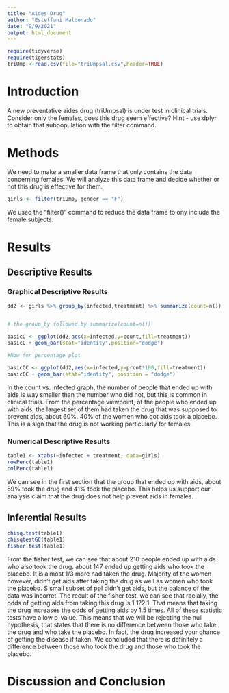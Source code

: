```yaml
---
title: "Aides Drug"
author: "Esteffani Maldonado"
date: "9/9/2021"
output: html_document
---
```


```r
require(tidyverse)
require(tigerstats)
triUmp <-read.csv(file="triUmpsal.csv",header=TRUE)
```

# Introduction

<!--In this section you explain what you are trying to show.  Where did the data come from?  What is the research or other question you are trying to answer?.  If you skimp in this section expect to be marked down in your grade. Paint a picture of the project a couple of paragraphs is expected!-->

A new  preventative aides drug (triUmpsal) is under test in clinical trials. Consider only the females, does this drug seem effective?  Hint - use dplyr to obtain that subpopulation with the filter command.

# Methods

<!--Decide on your methods:  use "variable analysis" or other appropriate descriptors.  Make sure to choose at least one graphical method and at least one numerical method. Discuss what data manipulations may be needed for example subsetting or other binning procedures and what sort of graphical displays and inferential tools will be used!-->

We need to make a smaller data frame that only contains the data concerning females. We will analyze this data frame and decide whether or not this drug is effective for them. 
  
```r
girls <- filter(triUmp, gender == "F")
```
  
We used the "filter()" command to reduce the data frame to ony include the female subjects. 
  
# Results

<!--Divide this section into two sub-sections:  One for your descriptive  results and one for your inferential results.!-->



## Descriptive Results

### Graphical Descriptive Results

<!--Graphical results here.  Make sure to show your code.  Provide appropriate labels for axes, giving units if possible, and provide a good title for the graph, too.  Use the graphical results to describe the patterns if any that exist in the data as focused toward the research question. Bottom line is to explain the features of the graph that are relevant to conforming or departing to what is expected by your null hypothesis !-->

```r
dd2 <- girls %>% group_by(infected,treatment) %>% summarize(count=n()) %>% mutate(prcnt=count/sum(count))


# the group_by followed by summarize(count=n())

basicC <- ggplot(dd2,aes(x=infected,y=count,fill=treatment))
basicC + geom_bar(stat="identity",position="dodge")

#Now for percentage plot

basicCC <- ggplot(dd2,aes(x=infected,y=prcnt*100,fill=treatment)) 
basicCC + geom_bar(stat="identity", position = "dodge")
```
In the count vs. infected graph, the number of people that ended up with aids is way smaller than the number who did not, but this is common in clinical trials. From the percentage viewpoint, of the people who ended up with aids, the largest set of them had taken the drug that was supposed to prevent aids, about 60%. 40% of the women who got aids took a placebo. This is a sign that the drug is not working particularly for females.
  
  
### Numerical Descriptive Results

<!--Numerical results go here. Use the numerical results to describe the patterns if any that exist in the data as focused toward the research question!-->
  
```r
table1 <- xtabs(~infected + treatment, data=girls)
rowPerc(table1)
colPerc(table1)
```
We can see in the first section that the group that ended up with aids, about 59% took the drug and 41% took the placebo. This helps us support our analysis claim that the drug does not help prevent aids in females.
    
## Inferential Results

<!--State hypothesis clearly.  Make sure your discussion of the inferential test covers all the aspects that the test output produces, such as test statistic, p-value etc.  Make a decision about the null hypothesis, explain the assumptions on which the selected test/procedure was based, and why the chosen procedure satisfys the assumptions and is appropriate to answer the research question!-->

```r
chisq.test(table1)
chisqtestGC(table1)
fisher.test(table1)
```

From the fisher test, we can see that about 210 people ended up with aids who also took the drug. about 147 ended up getting aids who took the placebo. It is almost 1/3 more had taken the drug. Majority of the women however, didn't get aids after taking the drug as well as women who took the placebo. S small subset of ppl didn't get aids, but the balance of the data was incorret. The recult of the fisher test, we can see that racially, the odds of getting aids from taking this drug is 1 1?2:1. That means that taking the drug increases the odds of getting aids by 1.5 times. All of these statistic tests have a low p-value. This means that we will be rejecting the null hypothesis, that states that there is no difference between those who take the drug and who take the placebo. In fact, the drug increased your chance of getting the disease if taken. We concluded that there is definitely a difference between those who took the drug and those who took the placebo.
  
# Discussion and Conclusion

<!--Discussion and conclusion here.  If you found a relationship be sure to consider whether the relationship occurs because one of the variavbles causes the other, or whether they perhasps are related for some other reason.  Watch the chapter 6 videos from the GeorgeTown videos collection.!-->
